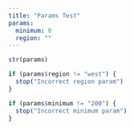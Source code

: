 ```yaml
---
title: "Params Test"
params:
  minimum: 0
  region: ""
---
```


```r
str(params)

if (params$region != "west") {
  stop("Incorrect region param")
}

if (params$minimum != "200") {
  stop("Incorrect minimum param")
}
```